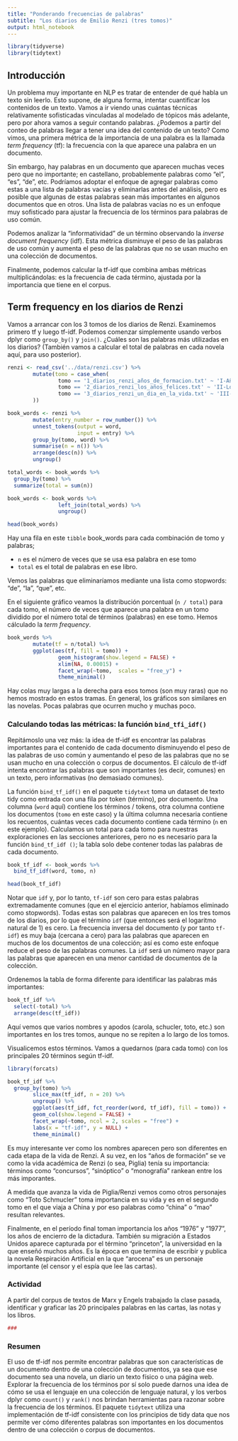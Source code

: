 ```yaml
---
title: "Ponderando frecuencias de palabras"
subtitle: "Los diarios de Emilio Renzi (tres tomos)"
output: html_notebook
---
```


```r
library(tidyverse)
library(tidytext)
```

## Introducción
Un problema muy importante en NLP es tratar de entender de qué habla un texto sin leerlo. Esto supone, de alguna forma, intentar cuantificar los contenidos de un texto. Vamos a ir viendo unas cuántas técnicas relativamente sofisticadas vinculadas al modelado de tópicos más adelante, pero por ahora vamos a seguir contando palabras. ¿Podemos a partir del conteo de palabras llegar a tener una idea del contenido de un texto? Como vimos, una primera métrica de la importancia de una palabra es la llamada _term frequency_ (tf): la frecuencia con la que aparece una palabra en un documento.

Sin embargo, hay palabras en un documento que aparecen muchas veces pero que no importante; en castellano, probablemente palabras como "el", "es", "de", etc. Podríamos adoptar el enfoque de agregar palabras como estas a una lista de palabras vacías y eliminarlas antes del análisis, pero es posible que algunas de estas palabras sean más importantes en algunos documentos que en otros. Una lista de palabras vacías no es un enfoque muy sofisticado para ajustar la frecuencia de los términos para palabras de uso común.

Podemos analizar la "informatividad" de un término observando la _inverse document frequency_ (idf). Esta métrica disminuye el peso de las palabras de uso común y aumenta el peso de las palabras que no se usan mucho en una colección de documentos. 

Finalmente, podemos calcular la tf-idf que combina ambas métricas multiplicándolas: es la frecuencia de cada término, ajustada por la importancia que tiene en el corpus.


## Term frequency en los diarios de Renzi

Vamos a arrancar con los 3 tomos de los diarios de Renzi. Examinemos primero tf y luego tf-idf. Podemos comenzar simplemente usando verbos dplyr como `group_by()` y `join()`. ¿Cuáles son las palabras más utilizadas en los diarios? (También vamos a calcular el total de palabras en cada novela aquí, para uso posterior).


```r
renzi <- read_csv('../data/renzi.csv') %>%
        mutate(tomo = case_when(
                tomo == '1_diarios_renzi_años_de_formacion.txt' ~ 'I-Años de formación',
                tomo == '2_diarios_renzi_los_años_felices.txt' ~ 'II-Los años felices',
                tomo == '3_diarios_renzi_un_dia_en_la_vida.txt' ~ 'III-Un día en la vida',
        ))
```

```r
book_words <- renzi %>%
        mutate(entry_number = row_number()) %>%
        unnest_tokens(output = word, 
                      input = entry) %>%
        group_by(tomo, word) %>%
        summarise(n = n()) %>%
        arrange(desc(n)) %>%
        ungroup()

total_words <- book_words %>% 
  group_by(tomo) %>% 
  summarize(total = sum(n))

book_words <- book_words %>%
                left_join(total_words) %>%
                ungroup()

head(book_words)
```

Hay una fila en este `tibble` book_words para cada combinación de tomo y palabras; 

- `n` es el número de veces que se usa esa palabra en ese tomo 
- `total` es el total de palabras en ese libro. 

Vemos las palabras que eliminaríamos mediante una lista como stopwords: "de", "la", "que", etc.

En el siguiente gráfico veamos la distribución porcentual (`n / total`) para cada tomo, el número de veces que aparece una palabra en un tomo dividido por el número total de términos (palabras) en ese tomo. Hemos cálculado la _term frequency_.

```r
book_words %>%
        mutate(tf = n/total) %>%
        ggplot(aes(tf, fill = tomo)) +
                geom_histogram(show.legend = FALSE) +
                xlim(NA, 0.00015) +
                facet_wrap(~tomo,  scales = "free_y") +
                theme_minimal()

```

Hay colas muy largas a la derecha para esos tomos (son muy raras) que no hemos mostrado en estos tramas. En general, los gráficos son similares en las novelas. Pocas palabras que ocurren mucho y muchas poco.


### Calculando todas las métricas: la función `bind_tfi_idf()`
Repitámoslo una vez más: la idea de tf-idf es encontrar las palabras importantes para el contenido de cada documento disminuyendo el peso de las palabras de uso común y aumentando el peso de las palabras que no se usan mucho en una colección o corpus de documentos. El cálculo de tf-idf intenta encontrar las palabras que son importantes (es decir, comunes) en un texto, pero informativas (no demasiado comunes).

La función `bind_tf_idf()` en el paquete `tidytext` toma un dataset de texto tidy como entrada con una fila por token (término), por documento. Una columna (`word` aquí) contiene los términos / tokens, otra columna contiene los documentos (`tomo` en este caso) y la última columna necesaria contiene los recuentos, cuántas veces cada documento contiene cada término (`n` en este ejemplo). Calculamos un total para cada tomo para nuestras exploraciones en las secciones anteriores, pero no es necesario para la función `bind_tf_idf ()`; la tabla solo debe contener todas las palabras de cada documento.

```r
book_tf_idf <- book_words %>%
  bind_tf_idf(word, tomo, n)

head(book_tf_idf)
```

Notar que `idf` y, por lo tanto, `tf-idf` son cero para estas palabras extremadamente comunes (que en el ejercicio anterior, habíamos eliminado como stopwords). Todas estas son palabras que aparecen en los tres tomos de los diarios, por lo que el término `idf` (que entonces será el logaritmo natural de 1) es cero. La frecuencia inversa del documento (y por tanto `tf-idf`) es muy baja (cercana a cero) para las palabras que aparecen en muchos de los documentos de una colección; así es como este enfoque reduce el peso de las palabras comunes. La `idf` será un número mayor para las palabras que aparecen en una menor cantidad de documentos de la colección.

Ordenemos la tabla de forma diferente para identificar las palabras más importantes:

```r
book_tf_idf %>%
  select(-total) %>%
  arrange(desc(tf_idf))
```

Aquí vemos que varios nombres y apodos (carola, schucler, toto, etc.) son importantes en los tres tomos, aunque no se repiten a lo largo de los tomos.

Visualicemos estos términos. Vamos a quedarnos (para cada tomo) con los principales 20 términos según tf-idf. 
```r
library(forcats)

book_tf_idf %>%
  group_by(tomo) %>%
        slice_max(tf_idf, n = 20) %>%
        ungroup() %>%
        ggplot(aes(tf_idf, fct_reorder(word, tf_idf), fill = tomo)) +
        geom_col(show.legend = FALSE) +
        facet_wrap(~tomo, ncol = 2, scales = "free") +
        labs(x = "tf-idf", y = NULL) +
        theme_minimal()
```

Es muy interesante ver como los nombres aparecen pero son diferentes en cada etapa de la vida de Renzi. A su vez, en los "años de formación" se ve como la vida académica de Renzi (o sea, Piglia) tenía su importancia: términos como "concursos", "sinóptico" o "monografía" rankean entre los más imporantes. 

A medida que avanza la vida de Piglia/Renzi vemos como otros personajes como "Toto Schmucler" toma importancia en su vida y es en el segundo tomo en el que viaja a China y por eso palabras como "china" o "mao" resultan relevantes.

Finalmente, en el período final toman importancia los años "1976" y "1977", los años de encierro de la dictadura. También su migración a Estados Unidos aparece capturada por el término "princeton", la universidad en la que enseñó muchos años. Es la época en que termina de escribir y publica la novela Respiración Artificial en la que "arocena" es un personaje importante (el censor y el espía que lee las cartas).

### Actividad
A partir del corpus de textos de Marx y Engels trabajado la clase pasada, identificar y graficar las 20 principales palabras en las cartas, las notas y los libros.

```r
###
```


### Resumen
El uso de tf-idf nos permite encontrar palabras que son características de un documento dentro de una colección de documentos, ya sea que ese documento sea una novela, un diario un texto físico o una página web. Explorar la frecuencia de los términos por sí solo puede darnos una idea de cómo se usa el lenguaje en una colección de lenguaje natural, y los verbos dplyr como `count()` y `rank()` nos brindan herramientas para razonar sobre la frecuencia de los términos. El paquete `tidytext` utiliza una implementación de tf-idf consistente con los principios de tidy data que nos permite ver cómo diferentes palabras son importantes en los documentos dentro de una colección o corpus de documentos.
